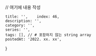 
// 여기에 내용 작성

    title: '',    index: 46,
    description: '',
    category: '',
    series: '',
    tags: [], // # 포함하지 않는 string array
    postedAt: '2022. xx. xx',
}